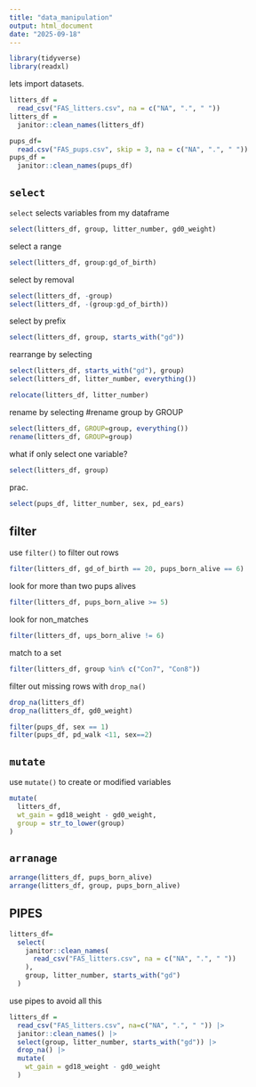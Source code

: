 ```yaml
---
title: "data_manipulation"
output: html_document
date: "2025-09-18"
---
```


```r
library(tidyverse)
library(readxl)
```

lets import datasets.

```r
litters_df = 
  read_csv("FAS_litters.csv", na = c("NA", ".", " "))
litters_df = 
  janitor::clean_names(litters_df)

pups_df=
  read.csv("FAS_pups.csv", skip = 3, na = c("NA", ".", " "))
pups_df = 
  janitor::clean_names(pups_df)
```


## `select`
`select` selects variables from my dataframe

```r
select(litters_df, group, litter_number, gd0_weight)
```

select a range

```r
select(litters_df, group:gd_of_birth)
```

select by removal
```r
select(litters_df, -group)
select(litters_df, -(group:gd_of_birth))
```

select by prefix

```r
select(litters_df, group, starts_with("gd"))
```

rearrange by selecting
```r
select(litters_df, starts_with("gd"), group)
select(litters_df, litter_number, everything())

relocate(litters_df, litter_number)
```

rename by selecting #rename group by GROUP
```r
select(litters_df, GROUP=group, everything())
rename(litters_df, GROUP=group)
```

what if only select one variable?

```r
select(litters_df, group)
```

prac. 
```r
select(pups_df, litter_number, sex, pd_ears)
```


## filter
use `filter()` to filter out rows

```r
filter(litters_df, gd_of_birth == 20, pups_born_alive == 6)
```
look for more than two pups alives
```r
filter(litters_df, pups_born_alive >= 5)
```

look for non_matches

```r
filter(litters_df, ups_born_alive != 6)
```

match to a set
```r
filter(litters_df, group %in% c("Con7", "Con8"))
```

filter out missing rows with `drop_na()`

```r
drop_na(litters_df)
drop_na(litters_df, gd0_weight)
```

```r
filter(pups_df, sex == 1)
filter(pups_df, pd_walk <11, sex==2)
```

## `mutate`
use `mutate()` to create or modified variables

```r
mutate(
  litters_df, 
  wt_gain = gd18_weight - gd0_weight, 
  group = str_to_lower(group)
)
```

## `arranage`
```r
arrange(litters_df, pups_born_alive)
arrange(litters_df, group, pups_born_alive)
```

## PIPES
```r
litters_df=
  select(
    janitor::clean_names(
      read_csv("FAS_litters.csv", na = c("NA", ".", " "))
    ), 
    group, litter_number, starts_with("gd")
  )
```

use pipes to avoid all this

```r
litters_df = 
  read_csv("FAS_litters.csv", na=c("NA", ".", " ")) |>
  janitor::clean_names() |>
  select(group, litter_number, starts_with("gd")) |>
  drop_na() |>
  mutate(
    wt_gain = gd18_weight - gd0_weight
  )
```

